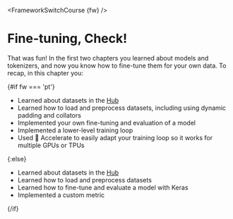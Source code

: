 <FrameworkSwitchCourse {fw} />

# Fine-tuning, Check!

<CourseFloatingBanner
    chapter={3}
    classNames="absolute z-10 right-0 top-0"
/>

That was fun! In the first two chapters you learned about models and tokenizers, and now you know how to fine-tune them for your own data. To recap, in this chapter you:

{#if fw === 'pt'}
* Learned about datasets in the [Hub](https://huggingface.co/datasets)
* Learned how to load and preprocess datasets, including using dynamic padding and collators
* Implemented your own fine-tuning and evaluation of a model
* Implemented a lower-level training loop
* Used 🤗 Accelerate to easily adapt your training loop so it works for multiple GPUs or TPUs

{:else}
* Learned about datasets in the [Hub](https://huggingface.co/datasets)
* Learned how to load and preprocess datasets
* Learned how to fine-tune and evaluate a model with Keras
* Implemented a custom metric

{/if}
